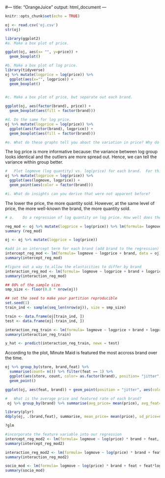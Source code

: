 #---
title: "OrangeJuice"
output: html_document
---
```r
knitr::opts_chunk$set(echo = TRUE)
```


```r

oj <- read.csv('oj.csv')
str(oj)
```

``` r
library(ggplot2)
#a.	Make a box plot of price.

ggplot(oj, aes(x= "", y=price)) + 
  geom_boxplot()

```

```r
#b.	Make a box plot of log price.
library(tidyverse)
oj %>% mutate(logprice = log(price)) %>% 
  ggplot(aes(x="", logprice)) + 
  geom_boxplot()
  
```

```r
#c.	Make a box plot of price, but separate out each brand.

ggplot(oj, aes(factor(brand), price)) + 
  geom_boxplot(aes(fill = factor(brand)))

```

``` r
#d.	Do the same for log price. 
oj %>% mutate(logprice = log(price)) %>% 
  ggplot(aes(factor(brand), logprice)) + 
  geom_boxplot(aes(fill = factor(brand)))

#e.	What do these graphs tell you about the variation in price? Why do the log plots look different? Do you find them more/less informative?

```
The log price is more informative because: the variance between log group looks identical and the outliers are more spread out. Hence, we can tell the variance within group better. 
```r
#	Plot logmove (log quantity) vs. log(price) for each brand.  For this one the appropriate second part of the ggplot command will be: + geom_point(aes(color = factor(var_name)))
oj %>% mutate(logprice = log(price)) %>% 
  ggplot(aes(logmove, logprice)) + 
  geom_point(aes(color = factor(brand)))

#i.	What do insights can you derive that were not apparent before?

```
The lower the price, the more quantity sold. However, at the same level of price, the more well-known the brand, the more quantity sold.

```r
# a.	Do a regression of log quantity on log price. How well does the model fit? What is the elasticity, does it make sense?

reg_mod <- oj %>% mutate(logprice = log(price)) %>% lm(formula= logmove ~ logprice)
summary (reg_mod)

oj <- oj %>% mutate(logprice = log(price))

```
```r
#add in an intercept term for each brand (add brand to the regression)
intercept_reg_mod <- lm(formula= logmove ~ logprice + brand, data = oj)
summary(intercept_reg_mod)

```

```r
#figure out a way to allow the elasticities to differ by brand
interaction_reg_mod <- lm(formula= logmove ~ logprice + brand + logprice*brand, data = oj)
summary(interaction_reg_mod)
```

```r
## 80% of the sample size
smp_size <- floor(0.8 * nrow(oj))

## set the seed to make your partition reproducible
set.seed(1)
train_ind <- sample(seq_len(nrow(oj)), size = smp_size)

train <- data.frame(oj[train_ind, ])
test <- data.frame(oj[-train_ind, ])

interaction_reg_train <- lm(formula= logmove ~ logprice + brand + logprice*brand, data = train)
summary(interaction_reg_train)

y_hat <- predict(interaction_reg_train, newx = test)

```

According to the plot, Minute Maid is featured the most accross brand over the time.
```r
oj %>% group_by(store, brand,feat) %>%
  summarise(count= n()) %>% filter(feat == 1) %>%
  ggplot(aes(store, count, color= as.factor(brand), position= "jitter")) +
  geom_point()

ggplot(oj, aes(feat, brand)) + geom_point(position = "jitter", aes(color= factor(brand)))
```

```r
#	What is the average price and featured rate of each brand?  
 oj %>% group_by(brand) %>% summarise(avg_price= mean(price), avg_feat= mean(feat))

library(plyr)
ddply(oj, .(brand,feat), summarise, mean_price= mean(price), sd_price=sd(price), obs= length(price))

?glm
```
```r
#incorporate the feature variable into our regression
intercept_reg_mod2 <- lm(formula= logmove ~ log(price) * brand + feat, data = oj)
summary(intercept_reg_mod2)

interaction_reg_mod2 <- lm(formula= logmove ~ log(price) * brand + feat + feat*logprice, data = oj)
summary(interaction_reg_mod2)

socio_mod <- lm(formula= logmove ~ log(price) * brand + feat + feat*logprice + AGE60, data = oj)
summary(socio_mod)

```


